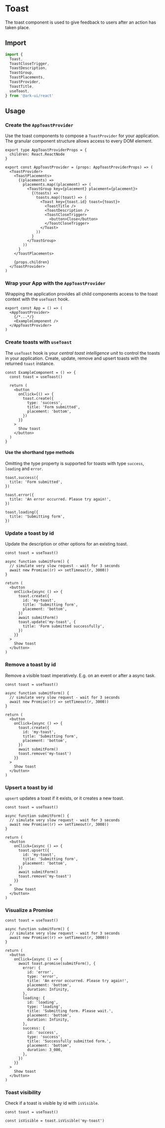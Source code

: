 # Toast

The toast component is used to give feedback to users after an action has taken place.

<Showcase preset="toast" />

## Import

```ts
import {
  Toast,
  ToastCloseTrigger,
  ToastDescription,
  ToastGroup,
  ToastPlacements,
  ToastProvider,
  ToastTitle,
  useToast,
} from '@ark-ui/react'
```

## Usage

### Create the `AppToastProvider`

Use the toast components to compose a `ToastProvider` for your application. The granular component
structure allows access to every DOM element.

```tsx
export type AppToastProviderProps = {
  children: React.ReactNode
}

export const AppToastProvider = (props: AppToastProviderProps) => (
  <ToastProvider>
    <ToastPlacements>
      {(placements) =>
        placements.map((placement) => (
          <ToastGroup key={placement} placement={placement}>
            {(toasts) =>
              toasts.map((toast) => (
                <Toast key={toast.id} toast={toast}>
                  <ToastTitle />
                  <ToastDescription />
                  <ToastCloseTrigger>
                    <button>Close</button>
                  </ToastCloseTrigger>
                </Toast>
              ))
            }
          </ToastGroup>
        ))
      }
    </ToastPlacements>

    {props.children}
  </ToastProvider>
)
```

### Wrap your App with the `AppToastProvider`

Wrapping the application provides all child components access to the toast context with the
`useToast` hook.

```tsx
export const App = () => (
  <AppToastProvider>
    {/*...*/}
    <ExampleComponent />
  </AppToastProvider>
)
```

### Create toasts with `useToast`

The `useToast` hook is your _central toast intelligence unit_ to control the toasts in your
application. Create, update, remove and upsert toasts with the returned `toast` instance.

```tsx
const ExampleComponent = () => {
  const toast = useToast()

  return (
    <button
      onClick={() => {
        toast.create({
          type: 'success',
          title: 'Form submitted',
          placement: 'bottom',
        })
      }}
    >
      Show toast
    </button>
  )
}
```

#### Use the shorthand type methods

Omitting the type property is supported for toasts with type `success`, `loading` and `error`.

```tsx
toast.success({
  title: 'Form submitted',
})
```

```tsx
toast.error({
  title: 'An error occurred. Please try again!',
})
```

```tsx
toast.loading({
  title: 'Submitting form',
})
```

### Update a toast by id

Update the description or other options for an existing toast.

```tsx
const toast = useToast()

async function submitForm() {
  // simulate very slow request - wait for 3 seconds
  await new Promise((r) => setTimeout(r, 3000))
}

return (
  <button
    onClick={async () => {
      toast.create({
        id: 'my-toast',
        title: 'Submitting form',
        placement: 'bottom',
      })
      await submitForm()
      toast.update('my-toast', {
        title: 'Form submitted successfully',
      })
    }}
  >
    Show toast
  </button>
)
```

### Remove a toast by id

Remove a visible toast imperatively. E.g. on an event or after a async task.

```tsx
const toast = useToast()

async function submitForm() {
  // simulate very slow request - wait for 3 seconds
  await new Promise((r) => setTimeout(r, 3000))
}

return (
  <button
    onClick={async () => {
      toast.create({
        id: 'my-toast',
        title: 'Submitting form',
        placement: 'bottom',
      })
      await submitForm()
      toast.remove('my-toast')
    }}
  >
    Show toast
  </button>
)
```

### Upsert a toast by id

`upsert` updates a toast if it exists, or it creates a new toast.

```tsx
const toast = useToast()

async function submitForm() {
  // simulate very slow request - wait for 3 seconds
  await new Promise((r) => setTimeout(r, 3000))
}

return (
  <button
    onClick={async () => {
      toast.upsert({
        id: 'my-toast',
        title: 'Submitting form',
        placement: 'bottom',
      })
      await submitForm()
      toast.remove('my-toast')
    }}
  >
    Show toast
  </button>
)
```

### Visualize a Promise

```tsx
const toast = useToast()

async function submitForm() {
  // simulate very slow request - wait for 3 seconds
  await new Promise((r) => setTimeout(r, 3000))
}

return (
  <button
    onClick={async () => {
      await toast.promise(submitForm(), {
        error: {
          id: 'error',
          type: 'error',
          title: 'An error occurred. Please try again!',
          placement: 'bottom',
          duration: Infinity,
        },
        loading: {
          id: 'loading',
          type: 'loading',
          title: 'Submitting form. Please wait.',
          placement: 'bottom',
          duration: Infinity,
        },
        success: {
          id: 'success',
          type: 'success',
          title: 'Successfully submitted form.',
          placement: 'bottom',
          duration: 3_000,
        },
      })
    }}
  >
    Show toast
  </button>
)
```

### Toast visibility

Check if a toast is visible by id with `isVisible`.

```tsx
const toast = useToast()

const isVisible = toast.isVisible('my-toast')
```

